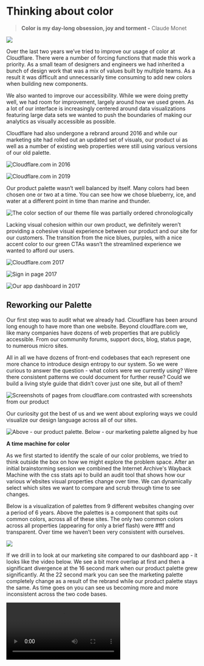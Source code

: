 
# Thinking about color

> **Color is my day-long obsession, joy and torment -** Claude Monet

![](/thinking/colorspace.png)

Over the last two years we’ve tried to improve our usage of color at Cloudflare. There were a number of forcing functions that made this work a priority. As a small team of designers and engineers we had inherited a bunch of design work that was a mix of values built by multiple teams. As a result it was difficult and unnecessarily time consuming to add new colors when building new components.

We also wanted to improve our accessibility. While we were doing pretty well, we had room for improvement, largely around how we used green. As a lot of our interface is increasingly centered around data visualizations featuring large data sets we wanted to push the boundaries of making our analytics as visually accessible as possible.

Cloudflare had also undergone a rebrand around 2016 and while our marketing site had rolled out an updated set of visuals, our product ui as well as a number of existing web properties were still using various versions of our old palette.

<Flex maxWidth='64em' mx='auto'>
<Div width={1/2}>

![Cloudflare.com in 2016](/thinking/cf-2016.png)

</Div>
<Div width={1/2}>

![Cloudflare.com in 2019](/thinking/cf-2019.png)

</Div>
</Flex>

Our product palette wasn’t well balanced by itself. Many colors had been chosen one or two at a time. You can see how we chose blueberry, ice, and water at a different point in time than marine and thunder.

![The color section of our theme file was partially ordered chronologically](/thinking/cf-color-palette.png)

Lacking visual cohesion within our own product, we definitely weren’t providing a cohesive visual experience between our product and our site for our customers. The transition from the nice blues, purples, with a nice accent color to our green CTAs wasn’t the streamlined experience we wanted to afford our users.

<Flex alignItems='flex-start' flexWrap="wrap" mx='auto' maxWidth='42em' fontSize={[3,4,4]}>
<Div width={1/2} px={1}>

![Cloudflare.com 2017](/thinking/cf-2017.png)

</Div>
<Div width={1/2} px={1}>

![Sign in page 2017](/thinking/cf-login-2017.png)

</Div>
</Flex>

![Our app dashboard in 2017](/thinking/cf-dash-2017.png)

## Reworking our Palette

Our first step was to audit what we already had. Cloudflare has been around long enough to have more than one website. Beyond cloudflare.com we, like many companies have dozens of web properties that are publicly accessible. From our community forums, support docs, blog, status page, to numerous micro sites.

All in all we have dozens of front-end codebases that each represent one more chance to introduce design entropy to our system. So we were curious to answer the question - what colors were we currently using? Were there consistent patterns we could document for further reuse? Could we build a living style guide that didn’t cover just one site, but all of them?

![Screenshots of pages from cloudflare.com contrasted with screenshots from our product](/thinking/cf-screenshots.png)

Our curiosity got the best of us and we went about exploring ways we could visualize our design language across all of our sites.

![Above - our product palette. Below - our marketing palette aligned by hue](/thinking/color-sort.png)

**A time machine for color**

As we first started to identify the scale of our color problems, we tried to think outside the box on how we might explore the problem space. After an initial brainstorming session we combined the Internet Archive's Wayback Machine with the css stats api to build an audit tool that shows how our various w'ebsites visual properties change over time. We can dynamically select which sites we want to compare and scrub through time to see changes.

Below is a visualization of palettes from 9 different websites changing over a period of 6 years. Above the palettes is a component that spits out common colors, across all of these sites. The only two common colors across all properties (appearing for only a brief flash) were #fff and transparent. Over time we haven’t been very consistent with ourselves.

![](/thinking/palette-over-time.gif)

If we drill in to look at our marketing site compared to our dashboard app - it looks like the video below. We see a bit more overlap at first and then a significant divergence at the 16 second mark when our product palette grew significantly. At the 22 second mark you can see the marketing palette completely change as a result of the rebrand while our product palette stays the same. As time goes on you can see us becoming more and more inconsistent across the two code bases.

<Video src="/thinking/comparison-over-time.mp4" />

As a product team we had some catching up to do improve our usage of color and to align ourselves with the company brand. The good news was, there was no where to go but up.

This style of historical audit gives us a visual indication with real data. We can visualize for stakeholders how consistent and similar our usage of color is across products and if we are getting better or worse over time. Having this type of feedback loop was invaluable for us - as auditing this manually is incredibly time consuming so it often doesn’t get done. Hopefully in the future as it’s standard to track various performance metrics over time at a company it will be standard to be able to visualize your current levels of design entropy.

## Picking colors

After our initial audit revealed there wasn’t a lot of consistency across sites, we went to work to try and construct a color palette that could potentially be used for sites the product team owned. It was time to get our hands dirty and start “picking colors”.

Hindsight is always 20/20. We didn’t start out on day one trying to generate scales based on our brand palette. No, our first bright idea was to generate the entire palette from a single color.

Our logo is made up of two oranges. Both of these seemed like prime candidates to generate a palette from.

![](/thinking/logo.png)

We played around with a number of algorithms that took a single color and created a palette. From the initial color we generated an array scales for each hue. Initial attempts found us applying the exact same curves for luminosity to each hue, but as visual perception of hues is so different, this resulted in wildly different contrasts at each step of the scale.

Below are a few of our initial attempts at palette generation. [Jeeyoung Jung](https://uxplanet.org/@Jeeyoungjung) did a brilliantly fabulous writeup around this last year. - https://uxplanet.org/designing-systematic-colors-b5d2605b15c

![Visualizing the peaks of color intensity](/thinking/peaks-of-color.png)

We can see the intensity of the colors change across hue in peaks, with yellow and green being the most dominant. One of the downsides of this, is when you are rapidly iterating through theming options, the inconsistent relationships between steps across hues can make it time consuming to keep visual harmony in your interface.

The video below is another way to visualize this phenomenon. The dividing line in the color picker indicates which part of the palette will be accessible with black and white. Notice how drastically the line changes around green and yellow. And then look back at the charts above.

<Video src="/thinking/colors.mp4" />

Demo of https://kevingutowski.github.io/color.html

After fiddling with a few different generative algorithms (we made a lot of ugly palettes… really quite a lot) we decided to try a more manual approach. We pursued creating custom curves for each hue in an effort to keep the contrast scales as optically balanced as possible.

<Flex alignItems='flex-start' flexWrap="wrap" alignItems="center" mx='auto' maxWidth='42em' fontSize={[3,4,4]}>
<Div width={1/2} px={1} >

<Video src="/thinking/palette-generator.mp4" />

</Div>
<Div width={1/2} px={1}>

<Img src={`${process.env.assetPrefix}/thinking/generative-palette.png`} />

</Div>
</Flex>

<Flex alignItems='flex-start' flexWrap="wrap" mx='auto' maxWidth='42em' fontSize={[3,4,4]}>
<Div width={1/2} px={1}>

![](/thinking/cf-palette.png)

</Div>
<Div width={1/2} px={1}>

![Palette generator concept](/thinking/palette-generator-concept.png)

</Div>
</Flex>

![Heavily muted palette](/thinking/muted-palette.png)

![](/thinking/palette-view-concept.png)

Generating different color palettes makes you confront a basic question. How do you tell if a palette is good? Are some palettes better than others? In an effort to answer this question we constructed various feedback loops to help us evaluate palettes as quickly as possible. We tried a few methods to stress test a palette. At first we attempted to grab the “nearest color” for a bunch of our common UI colors. This wasn't always helpful as sometimes you actually want the step above or below the closest existing color. But it was helpful to visualize for a few reasons.

![Generated palette above a set of components previewing the old and new palette for comparison](/thinking/old-vs-new.png)

Sometime during our exploration in this space, [we stumbled across this tweet thread](https://twitter.com/paniq/status/1036299654378467329) about building a palette for pixel art. There are a lot of places web and product designers can draw inspiration from game designers. Here are some screenshots of @paniq developing a 16 color palette.

<FigureLink
  src="/thinking/palettes-for-pixel-art.jpeg"
  caption="Two color palettes visualized to create 3d objects"
  href="https://twitter.com/paniq/status/1036299654378467329"
/>

<FigureLink
  src="/thinking/pixel-art-palette-concept.jpeg"
  caption="A color palette applied in a few different contexts"
  href="https://twitter.com/paniq/status/1037406840999567360"
/>

Here we see a similar concept where a number of different palettes are applied to the same component. This view shows us two things, the different ways a single palette can be applied to a sphere, and also the different aesthetics across color palettes.

<FigureLink
  src="/thinking/multiple-palettes-applied.png"
  caption="Different color palettes previewed against a common component"
  href="https://twitter.com/JstFredrik/status/1145753143852064768"
/>

It’s almost surprising that the default way to construct a color palette for apps and sites isn’t to build it while previewing its application against the most common UI patterns. As designers, there are a lot of consistent uses of color we could have baselines for. Many enterprise apps are centered around white background with blue as the primary color with mixtures of grays to add depth around cards and page sections. Red is often used for destructive actions like deleting some type of record. Gray for secondary actions. Maybe it’s an outline button with the primary color for secondary actions. Either way - the margins between the patterns aren’t that large in the grand scheme of things.

Consider the use case of designing UI while the palette or usage of color hasn't been established. Given a single palette, you might want to experiment with applying that palette in a variety of ways that will output a wide variety of aesthetics. Alternatively you may need to test out several different palettes. These are two different modes of exploration that can be extremely time consuming to work through . It can be non-trivial to keep an in progress design synced with several different options for color application, even with the best use of layer comps or symbols.

How do we visualize the various ways a palette will look when applied to an interface? Here are examples of how palettes are shown on a palette list for pixel artists.

![](/thinking/random-palette.png)

<Flex alignItems='flex-start' flexWrap="wrap" mx='auto' maxWidth='64em' fontSize={[3,4,4]}>
<Div width={1/3} px={1}>

![](/thinking/palette-used-in-scene.png)

</Div>
<Div width={1/3} px={1}>

<FigureLink
  src="/thinking/example-palette-for-pixel-art.png"
  caption="https://lospec.com/palette-list/sweetie-16"
  href="https://lospec.com/palette-list/sweetie-16"
/>

</Div>

<Div width={1/3} px={1}>

![](/thinking/pixel-art-palette.png)

</Div>
</Flex>

<FigureLink
  src="/thinking/random-palette-1.png"
  caption="https://lospec.com/palette-list/vines-flexible-linear-ramps"
  href="https://lospec.com/palette-list/vines-flexible-linear-ramps"
/>

One method of visualization is to define a common set of primitive ui elements and show each one of them with a single set of colors applied. In isolation this can be helpful. This mode would make it easy to vet a single combination of colors and which ui elements it might be best applied to.

Alternatively we might want to see a composed interface with the closest colors from the palette applied. Consider a set of buttons that includes red, green, blue, and gray button styles. Seeing all of these together can help us visualize the relative nature of these buttons side by side. Given a baseline palette for common UI, we could swap to a new palette and replace each color with the "closest" color. This isn't always a full-proof solution as there are many edge cases to cover. e.g. what happens when replacing a palette of 134 colors with a palette of 24 colors? Even still, this could allow us to quickly take a stab at automating how existing interfaces would change their appearance given a change to the underlying system. Whether locally or against a live site, this mode of working would allow for designers to view a color in multiple contets to truly asses its quality.

<Video src="/thinking/cloudflare-demo.mp4" />

After moving on from the idea of generating a palette from a single color, we attempted to use our logo colors as well as our primary brand colors to drive the construction of modular scales. Our goal was to create a palette that would improve contrast for accessibility, stay true to our visual brand, work predictably for developers, work for data visualizations, and provide the ability to design visually balanced and attractive interfaces. No sweat.

![Brand colors showing Hue and Saturation level](/thinking/hue-and-sat-palette.png)

While we knew going in we might not use every step in every hue, we wanted full coverage across the spectrum so that each hue had a consistent optical difference between each step. We also had no idea which steps across which hues we were going to need just yet. As they would just be variables in a theme file it didn’t add any significant code footprint to expose the full generated palette either.

One of the more difficult parts, was deciding on a number of steps for the scales. This would allow us to edit the palette in the future to a variety of aesthetics and swap the palette out at the theme level without needing to update anything else.

In the future if when we did need to augment the available colors, we could edit the entire palette instead of adding a one-off addition as we had found this was a difficult way to work over time. In addition to our primary brand colors we also explored adding scales for yellow / gold, violet, teal as well as a gray scale.

The first interface we built for this work was to output all of the scales vertically, with their contrast scores with both white and black on the right hand side. To aid scannability we bolded the values that were above the 4.5 threshold. As we edited the curves, we could see how the contrast ratios were affected at each step. Below you can see an early starting point before the scales were balanced. Red has 6 accessible combos with white, while yellow only has 1. We initially explored having the gray scale be larger than the others.

![Early iteration of palette preview during development](/thinking/early-palette-preview.png)

As both screen luminosity and ambient light can affect perception of color we developed on two monitors, one set to maximum and one set to minimum brightness levels. We also replicated the color scales with a grayscale filter immediately below to help illustrate visual contrast between steps AND across hues. Bouncing back and forth between the grayscale and saturated version of the scale serves as a great baseline reference. We found that going beyond 10 steps made it difficult to keep enough contrast between each step to keep them distinguishable from one another.

<Flex alignItems='flex-start' flexWrap="wrap" mx='auto' maxWidth='64em' fontSize={[3,4,4]}>
<Div width={1/2} px={1}>

![Monitors set to different luminosity](/thinking/lum-vs-lum.jpeg)

</Div>
<Div width={1/2} px={1}>

![Close up of visual difference](/thinking/lum-vs-lum-upclose.jpeg)

</Div>
</Flex>

Taking a page from our game design friends - as we were balancing the scales and exploring how many steps we wanted in the scales, we were also stress testing the generated colors against various analytics components from our component library.

Our slightly random collection of grays had been a particular pain point as they appeared muddy in a number of places within our interface. For our new palette we used the slightest hint of blue to keep our grays consistent and just a bit off from being purely neutral.

![Optically balanced scales](/thinking/balanced-palette.png)

With a palette consisting of 90 colors, the amount of combinations and permutations that can be applied to data visualizations is vast and can result in a wide variety of aesthetic directions. The same palette applied to both line and bar charts with different data sets can look substantially different, enough that they might not be distinguishable as being the exact same palette. Working with some of our engineering counterparts, we built a pipeline that would put up the same components rendered against different data sets, to simulate the various shapes and sizes the graph elements would appear in. This allowed us to rapidly test the appearance of different palettes. This workflow gave us amazing insights into how a palette would look in our interface. No matter how many hours we spent staring at a palette, we couldn't get an accurate sense of how the colors would look when composed within an interface.

<Flex alignItems='flex-start' flexWrap="wrap" mx='auto' maxWidth='42em' fontSize={[3,4,4]}>
<Div width={1/2} px={1}>

![Full theme minus green](/thinking/theme-minus-green.png)

</Div>
<Div width={1/2} px={1}>

![Blues and Oranges](/thinking/theme-blues-oranges.png)

</Div>
</Flex>

<Flex alignItems='flex-start' flexWrap="wrap" mx='auto' maxWidth='42em' fontSize={[3,4,4]}>
<Div width={1/2} px={1}>

![Grayscale example](/thinking/theme-grayscale.png)

</Div>
<Div width={1/2} px={1}>

![Monochromatic Indigo](/thinking/theme-indigo.png)

</Div>
</Flex>

<Flex alignItems='flex-start' flexWrap="wrap" mx='auto' maxWidth='42em' fontSize={[3,4,4]}>
<Div width={1/2} px={1}>

![](/thinking/chart-blue.png)

</Div>
<Div width={1/2} px={1}>

![](/thinking/chart-blue-1.png)

</Div>
</Flex>

<Flex alignItems='flex-start' flexWrap="wrap" mx='auto' maxWidth='42em' fontSize={[3,4,4]}>
<Div width={1/2} px={1}>

![Analytics charts with blues and purples](/thinking/charts-with-blue-purple.png)

</Div>
<Div width={1/2} px={1}>

![Analytics charts with blues and greens](/thinking/charts-blue-green.png)

</Div>
</Flex>

![Analytics charts with a blues and oranges. Telling the colors of the lines apart is a different visual experience than separating out the dots in sequential order as they appear in the legend.](/thinking/charts-blue-oranges.png)

We experimented with a number of ideas on visualizing different sizes and shapes of colors and how they affected our perception of how much a color was changing element to element. In the first frame it is most difficult to tell the values at 2% and 6% apart given the size and shape of the elements.

<Video src="/thinking/generative-charts.mp4" />

In an effort to make sure everything we are building will be visually accessible - we built a react component that will preview how a design would look if you were colorblind. The component applies svg filters to it to simulate alternate ways someone can perceive color.

![Analytics component previewed against 8 different types of color blindness](/thinking/charts-previewed.png)

While this is previewing an analytics component, really any component or page can be previewed with this method. We’ve also released a Figma plugin that simulates this visualization for a component as well.

```
import React from "react"

const filters = [
  'achromatopsia',
  'protanomaly',
  'protanopia',
  'deuteranomaly',
  'deuteranopia',
  'tritanomaly',
  'tritanopia',
  'achromatomaly',
]

const ColorBlindFilter = ({itemPadding, itemWidth, ...props }) => {
  return (
      <div  {...props}>
        {filters.map((filter, i) => (
          <div
            style={{filter: 'url(/filters.svg#'+filter+')'}}
            width={itemWidth}
            px={itemPadding}
            key={i+filter}
          >
            {props.children}
          </div>
        ))}
      </div>
  )
}

ColorBlindFilter.defaultProps = {
  display: 'flex',
  justifyContent: 'space-around',
  flexWrap: 'wrap',
  width: 1,
  itemWidth: 1/4
}

export default ColorBlindFilter
```

After quite a few iterations, we had come up with a color palette. Each scale was optically aligned with our brand colors. The 5th step in each scale is the closest to the original brand colors but is slightly adjusted so it’s accessible with both white and black.

![Optically balanced scale](/thinking/contrast-score.png)

![Palette preview as both fully saturated and desaturated](/thinking/palette-desaturated.png)

[Lyft’s writeup **“Re-approaching color”**](https://design.lyft.com/re-approaching-color-9e604ba22c88and) and [Jeeyoung Jung’s “](https://uxplanet.org/designing-systematic-colors-b5d2605b15c)[**Designing Systematic Colors**](https://uxplanet.org/designing-systematic-colors-b5d2605b15c)[”](https://uxplanet.org/designing-systematic-colors-b5d2605b15c) are some of the best write-ups on how to work with color at scale you can find.

## Color migrations

![A visual representation of how the legacy palette colors would translate to the new scales.](/thinking/palette-migration.png)

Getting a team of people to agree on a new color palette is a journey in and of itself. By the time you get everyone to consensus it’s tempting to just collapse into a heap and never think about colors ever again. Unfortunately the work doesn’t stop at this point. Now that we’ve picked our palette, it’s time to get it implemented so this bike shed is painted once and for all.

If you are porting an old legacy part of your app to be updated to the new style guide like we were, even the best color documentation can fall short in helping someone make the necessary changes.

We found it was more common than expected that engineers and designers wanted to know what the new version of a color they were familiar with was. During the transition between palettes we had an interface people could input any color and get the closest color within our palette.

There are times when migrating colors, the closest color isn't actually what you want. Given the scenario where your brand color has changed from blue to purple, you might want to be porting all blues to the closest purple within the palette, not the closest blues which might still exist in your palette. To help visualize migrations as well as get suggestions on how to consolidate values within the old scale, we of course built a little tool. Here we can define those translations and import a color palette from a URL import. As we still have. a number of web properties to update to our palette, this simple tool has continued to prove useful.

<Video src="/thinking/fetch-palette.mp4" />

We wanted to be as gentle as possible in transitioning to the new palette in usage. While the developers found string names for colors brittle and unpredictable, it was still a more familiar system for some than this new one. We first just added in our new palette to the existing theme for usage moving forward. Then we started to port colors for existing components and pages.

For our colleagues, we wrote out desired translations and offered warnings in the console that a color was deprecated, with a reference to the new theme value to use.

![Example of console warning when using deprecated color](/thinking/invalid-colors.png)

![Example of how to check for usage of deprecated values](/thinking/invalid-colors-code.png)

While we had a few bugs along the way, the team was supportive and helped us fix bugs almost as quickly as we could find them.

We’re still in the process of updating our web properties with our new palette, largely prioritizing accessibility first while trying to create a more consistent visual brand as a nice by-product of the work. A small example of this is our system status page. In the first image, the blue links in the header, the green status bar, and the about copy, were all inaccessible against their backgrounds.

<Flex alignItems='flex-end' flexWrap="wrap" mx='auto' maxWidth='64em' fontSize={[3,4,4]}>
<Div width={1/2} px={1}>

![cloudflarestatus.com in 2017](/thinking/cloudflare-status-2017.png)

</Div>
<Div width={1/2} px={1}>

![cloudflarestatus.com in 2019 with an accessible green](/thinking/cloudflare-status-2019.png)

</Div>
</Flex>

A lot of the changes have been subtle - most notably the green we use in the dashboard is a lot more inline with our brand colors than before. In addition we’ve also been able to add visual balance by not just using straight black text on background colors. Here we added one of the darker steps from the corresponding scale, to give it a bit more visual balance.

<Flex alignItems='flex-start' flexWrap="wrap" mx='auto' maxWidth='64em' fontSize={[3,4,4]}>
  
<Div width={1/2} px={1}>

![Notifications 2017 - Black text](/thinking/cf-notifications-2017.png)

</Div>
<Div width={1/2} px={1}>

![Notifications 2018 - Updated palette. Text is set to 1st step in corresponding scale of background color.](/thinking/cf-notifications-2018.png)

</Div>
</Flex>

![Example page within our Dashboard in 2017 vs 2019](/thinking/2017-2019.png)

While we aren’t perfect yet, we’re making progress towards more visual cohesion across our marketing materials and products.

**2017**

<Flex alignItems='flex-start' flexWrap="wrap" mx='auto' maxWidth='42em' fontSize={[3,4,4]}>
<Div width={1/2} px={1}>

![Cloudflare.com 2017](/thinking/cf-2017.png)

</Div>
<Div width={1/2} px={1}>

![Sign in page 2017](/thinking/cf-login-2017.png)

</Div>
</Flex>

![Our app dashboard in 2017](/thinking/cf-dash-2017.png)

**2019**

<Flex alignItems='flex-start' flexWrap="wrap" mx='auto' maxWidth='42em' fontSize={[3,4,4]}>
<Div width={1/2} px={1}>

![Cloudflare homepage](/thinking/cf-home-2019.png)

</Div>
<Div width={1/2} px={1}>

![Updated account dashboard](/thinking/cf-accounts-2019.png)

</Div>
</Flex>

![Updated site dashboard](/thinking/cf-dash-2019.png)

## Next steps

Trying to keep dozens of sites all using the same palette in a consistent manner across time is a task that you can never complete. It’s an ongoing maintenance problem. Engineers familiar with the color system leave, new engineers join and need to learn how the system works. People still launch sites using a different palette that doesn’t meet accessibility standards. Our work continues to be cut out for us. A garden doesn’t tend itself.

If we do ever revisit our brand colors, we're excited to have infrastructure in place to update our apps and several of our satellite sites with significantly less effort than our first time around.

And yes, we’re working on a dark mode.
